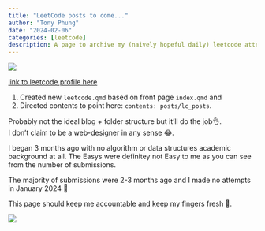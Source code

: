 ```yaml
---
title: "LeetCode posts to come..."
author: "Tony Phung"
date: "2024-02-06"
categories: [leetcode]
description: A page to archive my (naively hopeful daily) leetcode attempts.
---
```


![](thumbnail.jpg)

[link to leetcode profile here](https://leetcode.com/tonyjustdevs/)

1. Created new `leetcode.qmd` based on front page `index.qmd` and  
2. Directed contents to point here: `contents: posts/lc_posts`.

Probably not the ideal blog + folder structure but it'll do the job👌.  
I don't claim to be a web-designer in any sense 😂. 

I began 3 months ago with no algorithm or data structures academic background at all. The Easys were definitey not Easy to me as you can see from the number of submissions.

The majority of submissions were 2-3 months ago and I made no attempts in January 2024 👏

This page should keep me accountable and keep my fingers fresh 🤌.

![](leet_summary.jpg)